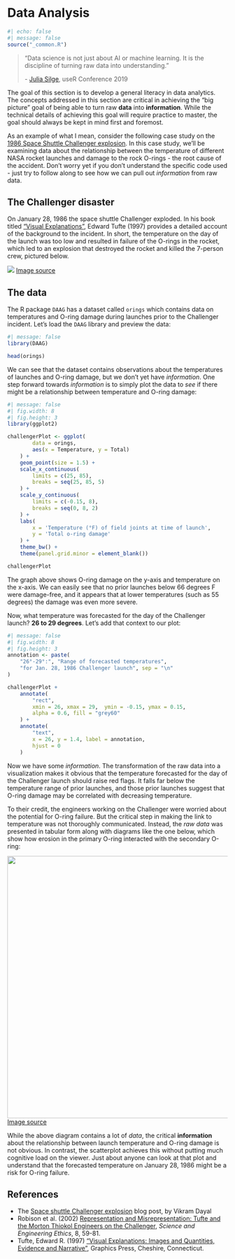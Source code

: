 # Data Analysis {#sec-data-analysis .unnumbered}

```r
#| echo: false
#| message: false
source("_common.R")
```

> "Data science is not just about AI or machine learning. It is the discipline of turning raw data into understanding."
>
> \- [Julia Silge](https://juliasilge.com/), useR Conference 2019

The goal of this section is to develop a general literacy in data analytics. The concepts addressed in this section are critical in achieving the "big picture" goal of being able to turn raw **data** into **information**. While the technical details of achieving this goal will require practice to master, the goal should always be kept in mind first and foremost.

As an example of what I mean, consider the following case study on the [1986 Space Shuttle Challenger explosion](https://en.wikipedia.org/wiki/Space_Shuttle_Challenger_disaster). In this case study, we'll be examining data about the relationship between the temperature of different NASA rocket launches and damage to the rock O-rings - the root cause of the accident. Don't worry yet if you don't understand the specific code used - just try to follow along to see how we can pull out _information_ from raw data.

## The Challenger disaster

On January 28, 1986 the space shuttle Challenger exploded. In his book titled ["Visual Explanations"](https://www.edwardtufte.com/tufte/books_visex), Edward Tufte (1997) provides a detailed account of the background to the incident. In short, the temperature on the day of the launch was too low and resulted in failure of the O-rings in the rocket, which led to an explosion that destroyed the rocket and killed the 7-person crew, pictured below.

![](images/challenger_crew.jpg)
[[Image source](https://www.flickr.com/photos/gsfc/12191288154)]{.aside}

## The data

The R package `DAAG` has a dataset called `orings` which contains data on temperatures and O-ring damage during launches prior to the Challenger incident. Let's load the `DAAG` library and preview the data:

```r
#| message: false
library(DAAG)

head(orings)
```

We can see that the dataset contains observations about the temperatures of launches and O-ring damage, but we don't yet have _information_. One step forward towards _information_ is to simply plot the data to _see_ if there might be a relationship between temperature and O-ring damage:

```r
#| message: false
#| fig.width: 8
#| fig.height: 3
library(ggplot2)

challengerPlot <- ggplot(
        data = orings, 
        aes(x = Temperature, y = Total)
    ) +
    geom_point(size = 1.5) +
    scale_x_continuous(
        limits = c(25, 85), 
        breaks = seq(25, 85, 5)
    ) +
    scale_y_continuous(
        limits = c(-0.15, 8), 
        breaks = seq(0, 8, 2)
    ) +
    labs(
        x = 'Temperature (°F) of field joints at time of launch',
        y = 'Total o-ring damage'
    ) +
    theme_bw() +
    theme(panel.grid.minor = element_blank())

challengerPlot
```

The graph above shows O-ring damage on the y-axis and temperature on the x-axis. We can easily see that no prior launches below 66 degrees F were damage-free, and it appears that at lower temperatures (such as 55 degrees) the damage was even more severe.

Now, what temperature was forecasted for the day of the Challenger launch? **26 to 29 degrees**. Let's add that context to our plot:

```r
#| message: false
#| fig.width: 8
#| fig.height: 3
annotation <- paste(
    "26°-29°:", "Range of forecasted temperatures",
    "for Jan. 28, 1986 Challenger launch", sep = "\n"
)

challengerPlot +
    annotate(
        "rect", 
        xmin = 26, xmax = 29,  ymin = -0.15, ymax = 0.15,
        alpha = 0.6, fill = "grey60"
    ) +
    annotate(
        "text", 
        x = 26, y = 1.4, label = annotation, 
        hjust = 0
    )
```

Now we have some _information_. The transformation of the raw data into a visualization makes it obvious that the temperature forecasted for the day of the Challenger launch should raise red flags. It falls far below the temperature range of prior launches, and those prior launches suggest that O-ring damage may be correlated with decreasing temperature.

To their credit, the engineers working on the Challenger were worried about the potential for O-ring failure. But the critical step in making the link to temperature was not thoroughly communicated. Instead, the _raw data_ was presented in tabular form along with diagrams like the one below, which show how erosion in the primary O-ring interacted with the secondary O-ring:

![](images/rockets_chart.png){ width=600 }
[[Image source](https://www.edwardtufte.com/tufte/books_visex)]{.aside}

While the above diagram contains a lot of _data_, the critical **information** about the relationship between launch temperature and O-ring damage is not obvious. In contrast, the scatterplot achieves this without putting much cognitive load on the viewer. Just about anyone can look at that plot and understand that the forecasted temperature on January 28, 1986 might be a risk for O-ring failure.

## References {.unnumbered}

- The [Space shuttle Challenger explosion](https://vizdatar.wordpress.com/2015/05/06/space-shuttle-challenger-explosion-2/) blog post, by Vikram Dayal
- Robison et al. (2002) [Representation and Misrepresentation: Tufte and the Morton Thiokol Engineers on the Challenger](https://people.rit.edu/wlrgsh/FINRobison.pdf), _Science and Engineering Ethics_, 8, 59-81.
- Tufte, Edward R. (1997) ["Visual Explanations: Images and Quantities, Evidence and Narrative"](https://www.edwardtufte.com/tufte/books_visex), Graphics Press, Cheshire, Connecticut.
